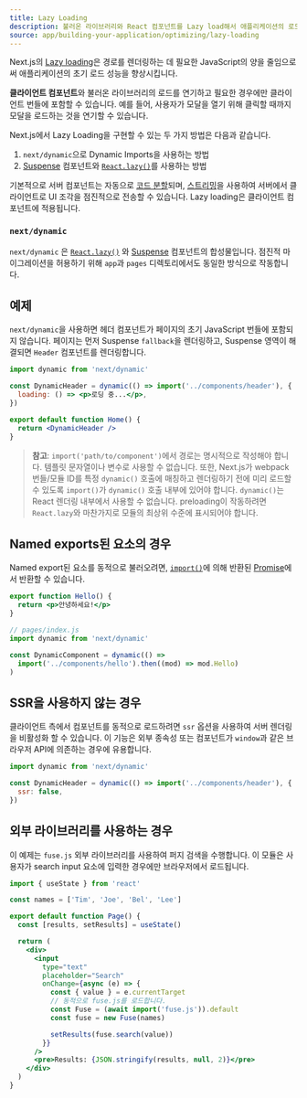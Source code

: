 ```yaml
---
title: Lazy Loading
description: 불러온 라이브러리와 React 컴포넌트를 Lazy load해서 애플리케이션의 로드 성능을 향상시킵니다.
source: app/building-your-application/optimizing/lazy-loading
---
```


Next.js의 [Lazy loading](https://developer.mozilla.org/en-US/docs/Web/Performance/Lazy_loading)은 경로를 렌더링하는 데 필요한 JavaScript의 양을 줄임으로써 애플리케이션의 초기 로드 성능을 향상시킵니다.

**클라이언트 컴포넌트**와 불러온 라이브러리의 로드를 연기하고 필요한 경우에만 클라이언트 번들에 포함할 수 있습니다. 예를 들어, 사용자가 모달을 열기 위해 클릭할 때까지 모달을 로드하는 것을 연기할 수 있습니다.

Next.js에서 Lazy Loading을 구현할 수 있는 두 가지 방법은 다음과 같습니다.

1. `next/dynamic`으로 Dynamic Imports을 사용하는 방법
2. [Suspense](https://react.dev/reference/react/Suspense) 컴포넌트와 [`React.lazy()`](https://react.dev/reference/react/lazy)를 사용하는 방법

기본적으로 서버 컴포넌트는 자동으로 [코드 분할](https://developer.mozilla.org/en-US/docs/Glossary/Code_splitting)되며, [스트리밍](https://nextjs.org/docs/app/building-your-application/routing/loading-ui-and-streaming)을 사용하여 서버에서 클라이언트로 UI 조각을 점진적으로 전송할 수 있습니다. Lazy loading은 클라이언트 컴포넌트에 적용됩니다.

### `next/dynamic`

`next/dynamic` 은 [`React.lazy()`](https://react.dev/reference/react/lazy) 와 [Suspense](https://react.dev/reference/react/Suspense) 컴포넌트의 합성물입니다. 점진적 마이그레이션을 허용하기 위해 `app`과 `pages` 디렉토리에서도 동일한 방식으로 작동합니다.

## 예제

`next/dynamic`을 사용하면 헤더 컴포넌트가 페이지의 초기 JavaScript 번들에 포함되지 않습니다. 페이지는 먼저 Suspense `fallback`을 렌더링하고, Suspense 영역이 해결되면 `Header` 컴포넌트를 렌더링합니다.

```jsx
import dynamic from 'next/dynamic'

const DynamicHeader = dynamic(() => import('../components/header'), {
  loading: () => <p>로딩 중...</p>,
})

export default function Home() {
  return <DynamicHeader />
}
```

> **참고**: `import('path/to/component')`에서 경로는 명시적으로 작성해야 합니다. 템플릿 문자열이나 변수로 사용할 수 없습니다. 또한, Next.js가 webpack 번들/모듈 ID를 특정 `dynamic()` 호출에 매칭하고 렌더링하기 전에 미리 로드할 수 있도록 `import()`가 `dynamic()` 호출 내부에 있어야 합니다. `dynamic()`는 React 렌더링 내부에서 사용할 수 없습니다. preloading이 작동하려면 `React.lazy`와 마찬가지로 모듈의 최상위 수준에 표시되어야 합니다.

## Named exports된 요소의 경우

Named export된 요소를 동적으로 불러오려면, [`import()`](https://github.com/tc39/proposal-dynamic-import#example)에 의해 반환된 [Promise](https://developer.mozilla.org/en-US/docs/Web/JavaScript/Reference/Global_Objects/Promise)에서 반환할 수 있습니다.

```jsx filename="components/hello.js"
export function Hello() {
  return <p>안녕하세요!</p>
}

// pages/index.js
import dynamic from 'next/dynamic'

const DynamicComponent = dynamic(() =>
  import('../components/hello').then((mod) => mod.Hello)
)
```

## SSR을 사용하지 않는 경우

클라이언트 측에서 컴포넌트를 동적으로 로드하려면 `ssr` 옵션을 사용하여 서버 렌더링을 비활성화 할 수 있습니다. 이 기능은 외부 종속성 또는 컴포넌트가 `window`과 같은 브라우저 API에 의존하는 경우에 유용합니다.

```jsx
import dynamic from 'next/dynamic'

const DynamicHeader = dynamic(() => import('../components/header'), {
  ssr: false,
})
```

## 외부 라이브러리를 사용하는 경우

이 예제는 `fuse.js` 외부 라이브러리를 사용하여 퍼지 검색을 수행합니다. 이 모듈은 사용자가 search input 요소에 입력한 경우에만 브라우저에서 로드됩니다.

```jsx
import { useState } from 'react'

const names = ['Tim', 'Joe', 'Bel', 'Lee']

export default function Page() {
  const [results, setResults] = useState()

  return (
    <div>
      <input
        type="text"
        placeholder="Search"
        onChange={async (e) => {
          const { value } = e.currentTarget
          // 동적으로 fuse.js를 로드합니다.
          const Fuse = (await import('fuse.js')).default
          const fuse = new Fuse(names)

          setResults(fuse.search(value))
        }}
      />
      <pre>Results: {JSON.stringify(results, null, 2)}</pre>
    </div>
  )
}
```
